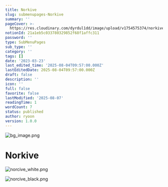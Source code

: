```yaml
---
title: Norkive
slug: submenupages-Norkive
summary: ''
pageCover: >-
  https://res.cloudinary.com/dyrdul1dd/image/upload/v1754575374/norkive-notion-images/1754575374237-bg_image.png
notionId: 21a1eb5c033780329852f68f1affc311
password: ''
type: SubMenuPages
sub_type: ''
category: ''
tags: []
date: '2023-03-23'
last_edited_time: '2025-08-04T09:57:00.000Z'
lastEditedDate: 2025-08-04T09:57:00.000Z
draft: false
description: ''
icon: ''
full: false
favorite: false
lastModified: '2025-08-07'
readingTime: 1
wordCount: 7
status: published
author: ryoon
version: 1.0.0
---
```


![bg_image.png](https://res.cloudinary.com/dyrdul1dd/image/upload/v1754575369/norkive-notion-images/1754575369449-bg_image.png)


# Norkive


![norcive_white.png](https://res.cloudinary.com/dyrdul1dd/image/upload/v1754575371/norkive-notion-images/1754575371047-norcive_white.png)


![norcive_black.png](https://res.cloudinary.com/dyrdul1dd/image/upload/v1754575372/norkive-notion-images/1754575372624-norcive_black.png)

